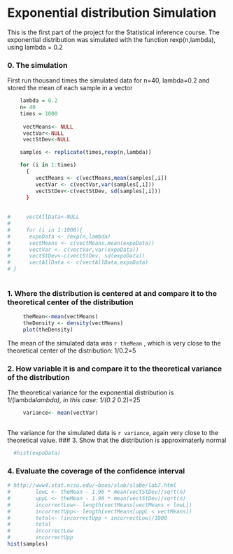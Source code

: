 Exponential distribution Simulation 
========================================================

This is the first part of the project for the Statistical inference course.
The exponential distribution was simulated with the function rexp(n,lambda), using lambda = 0.2

### 0. The simulation
First run thousand times the simulated data for n=40, lambda=0.2 and stored the mean of each sample in a vector

```r

    lambda = 0.2
    n= 40
    times = 1000
    
     vectMeans<- NULL
     vectVar<-NULL
     vectStDev<-NULL

    samples <- replicate(times,rexp(n,lambda))

    for (i in 1:times)
      {
         vectMeans <- c(vectMeans,mean(samples[,i])
         vectVar <- c(vectVar,var(samples[,i]))
         vectStDev<-c(vectStDev, sd(samples[,i]))
      }
     
     
#     vectAllData<-NULL
#     
#     for (i in 1:1000){
#      expoData <- rexp(n,lambda)
#      vectMeans <- c(vectMeans,mean(expoData))
#      vectVar <- c(vectVar,var(expoData))
#      vectStDev<-c(vectStDev, sd(expoData))
#      vectAllData <- c(vectAllData,expoData)
# }
    
```

### 1. Where the distribution is centered at and compare it to the theoretical center of the distribution

```r
     theMean<-mean(vectMeans)
     theDensity <- density(vectMeans)
     plot(theDensity)
```
The mean of the simulated data was `r theMean` , which is very close to the theoretical center of the distribution: 1/0.2=5

### 2.  How variable it is and compare it to the theoretical variance of the distribution
The theoretical variance for the exponential distribution is 1/(lambda*lambda), in this case: 1/(0.2 * 0.2)=25

```r
  
     variance<- mean(vectVar)
   
```
The variance for the simulated data is `r variance`,  again very close to the theoretical value.
### 3. Show that the distribution is approximaterly normal
```r
  #hist(expoData)
```
### 4.  Evaluate the coverage of the confidence interval

```r
# http://www4.stat.ncsu.edu/~boos/slab/slabe/lab7.html
#        lowL <- theMean - 1.96 * mean(vectStDev)/sqrt(n)
#        uppL <- theMean - 1.96 * mean(vectStDev)/sqrt(n)
#        incorrectLow<- length(vectMeans[vectMeans < lowL])
#        incorrectUpp<- length(vectMeans[uppL < vectMeans])
#        total<- (incorrectUpp + incorrectLow)/1000
#        total
#        incorrectLow
#        incorrectUpp
hist(samples)
```